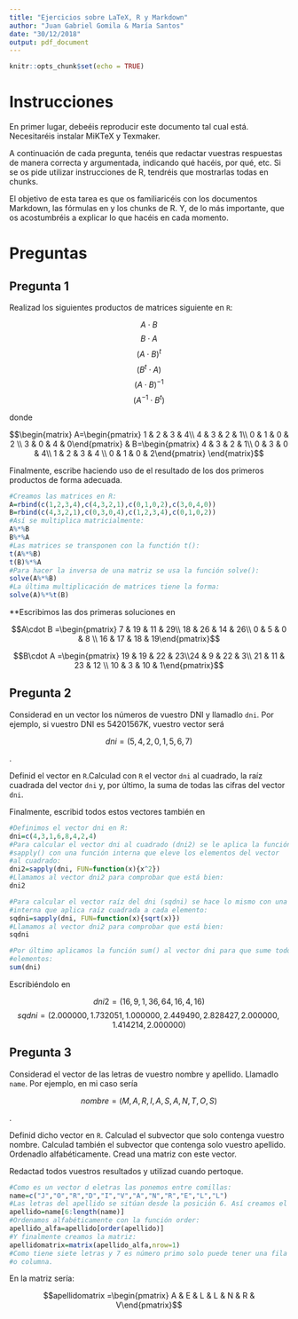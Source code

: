 ```yaml
---
title: "Ejercicios sobre LaTeX, R y Markdown"
author: "Juan Gabriel Gomila & María Santos"
date: "30/12/2018"
output: pdf_document
---
```


```r
knitr::opts_chunk$set(echo = TRUE)
```
# Instrucciones

En primer lugar, debeéis reproducir este documento tal cual está. Necesitaréis instalar MiKTeX y Texmaker.

A continuación de cada pregunta, tenéis que redactar vuestras respuestas de manera correcta y argumentada,
indicando qué hacéis, por qué, etc. Si se os pide utilizar instrucciones de R, tendréis que mostrarlas todas en
chunks.

El objetivo de esta tarea es que os familiaricéis con los documentos Markdown, las fórmulas en \LaTeX y los
chunks de R. Y, de lo más importante, que os acostumbréis a explicar lo que hacéis en cada momento.

# Preguntas

## Pregunta 1

Realizad los siguientes productos de matrices siguiente en `R`:

$$ A \cdot B$$
$$ B \cdot A$$
$$(A \cdot B)^t$$
$$(B^t \cdot A)$$
$$(A \cdot B)^{-1}$$
$$(A^{-1} \cdot B^t)$$

donde

$$\begin{matrix} A=\begin{pmatrix} 1 & 2 & 3 & 4\\ 4 & 3 & 2 & 1\\ 0 & 1 & 0 & 2 \\ 3 & 0 & 4 & 0\end{pmatrix} & B=\begin{pmatrix} 4 & 3 & 2 & 1\\ 0 & 3 & 0 & 4\\ 1 & 2 & 3 & 4 \\ 0 & 1 & 0 & 2\end{pmatrix} \end{matrix}$$

Finalmente, escribe haciendo uso de \LaTeX el resultado de los dos primeros productos de forma adecuada.

```r
#Creamos las matrices en R:
A=rbind(c(1,2,3,4),c(4,3,2,1),c(0,1,0,2),c(3,0,4,0))
B=rbind(c(4,3,2,1),c(0,3,0,4),c(1,2,3,4),c(0,1,0,2))
#Así se multiplica matricialmente:
A%*%B
B%*%A
#Las matrices se transponen con la functión t():
t(A%*%B)
t(B)%*%A
#Para hacer la inversa de una matriz se usa la función solve():
solve(A%*%B)
#La última multiplicación de matrices tiene la forma:
solve(A)%*%t(B)
```
**Escribimos las dos primeras soluciones en \LaTeX

$$A\cdot B =\begin{pmatrix} 7 & 19 & 11 & 29\\ 18 & 26 & 14 & 26\\ 0 & 5 & 0 & 8 \\ 16 & 17 & 18 & 19\end{pmatrix}$$

$$B\cdot A =\begin{pmatrix} 19 & 19 & 22 & 23\\24 & 9 & 22 & 3\\ 21 & 11 & 23 & 12 \\ 10 & 3 & 10 & 1\end{pmatrix}$$

## Pregunta 2

Considerad en un vector los números de vuestro DNI y llamadlo `dni`. Por ejemplo, si vuestro DNI es 54201567K, vuestro vector será

$$ dni=(5,4,2,0,1,5,6,7)$$

.

Definid el vector en `R`.Calculad con `R` el vector `dni` al cuadrado, la raíz cuadrada del vector `dni` y, por último, la suma de todas las cifras del vector `dni`.

Finalmente, escribid todos estos vectores también en \LaTeX

```r
#Definimos el vector dni en R:
dni=c(4,3,1,6,8,4,2,4)
#Para calcular el vector dni al cuadrado (dni2) se le aplica la función 
#sapply() con una función interna que eleve los elementos del vector 
#al cuadrado:
dni2=sapply(dni, FUN=function(x){x^2})
#Llamamos al vector dni2 para comprobar que está bien:
dni2

#Para calcular el vector raíz del dni (sqdni) se hace lo mismo con una función  
#interna que aplica raíz cuadrada a cada elemento:
sqdni=sapply(dni, FUN=function(x){sqrt(x)})
#Llamamos al vector dni2 para comprobar que está bien:
sqdni

#Por último aplicamos la función sum() al vector dni para que sume todos los 
#elementos:
sum(dni)
```
Escribiéndolo en \LaTeX 

$$ dni2=(16, 9,  1, 36, 64, 16,  4, 16)$$
$$ sqdni=(2.000000, 1.732051, 1.000000, 2.449490, 2.828427, 2.000000, 1.414214, 2.000000)$$


## Pregunta 3

Considerad el vector de las letras de vuestro nombre y apellido. Llamadlo `name`. Por ejemplo, en mi caso sería

$$nombre=(M,A,R,I,A,S,A,N,T,O,S)$$

.

Definid dicho vector en `R`. Calculad el subvector que solo contenga vuestro nombre. Calculad también el subvector que contenga solo vuestro apellido. Ordenadlo alfabéticamente. Cread una matriz con este vector.

Redactad todos vuestros resultados y utilizad \LaTeX cuando pertoque.

```r
#Como es un vector d eletras las ponemos entre comillas:
name=c("J","O","R","D","I","V","A","N","R","E","L","L")
#Las letras del apellido se sitúan desde la posición 6. Así creamos el subvector #apellido:
apellido=name[6:length(name)]
#Ordenamos alfabéticamente con la función order:
apellido_alfa=apellido[order(apellido)]
#Y finalmente creamos la matriz:
apellidomatrix=matrix(apellido_alfa,nrow=1)
#Como tiene siete letras y 7 es número primo solo puede tener una fila
#o columna.
```
En \LaTeX la matriz sería:

$$apellidomatrix =\begin{pmatrix} A & E & L & L & N & R & V\end{pmatrix}$$
